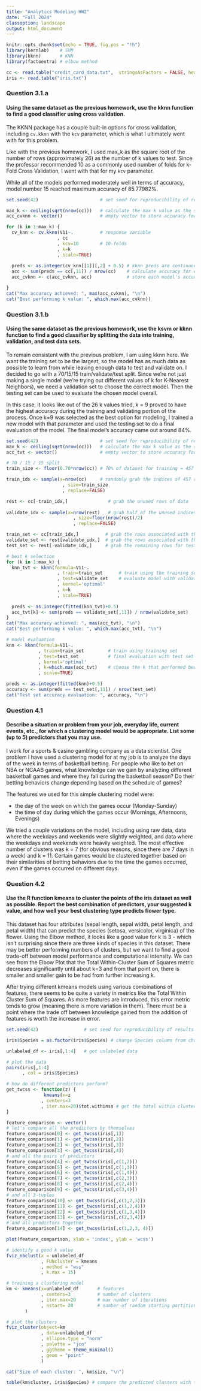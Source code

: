 ---
title: "Analytics Modeling HW2"
date: "Fall 2024"
classoption: landscape
output: html_document
---

```{r setup, include=FALSE, message=FALSE, warnings=FALSE}
knitr::opts_chunk$set(echo = TRUE, fig.pos = "!h")
library(kernlab)    # SVM
library(kknn)       # KNN
library(factoextra) # elbow method
```


```{r load data}
cc <- read.table("credit_card_data.txt",  stringsAsFactors = FALSE, header = FALSE)
iris <- read.table("iris.txt")
```

### Question 3.1.a

####  Using the same dataset as the previous homework, use the kknn function to find a good classifier using cross validation. 

The KKNN package has a couple built-in options for cross validation, including `cv.kknn` with the `kcv` parameter, which is what I ultimately went with for this problem. 

Like with the previous homework, I used max_k as the square root of the number of rows (approximately 26) as the number of k values to test. Since the professor recommended 10 as a commonly used number of folds for k-Fold Cross Validation, I went with that for my `kcv` parameter. 

While all of the models performed moderately well in terms of accuracy, model number 15 reached maximum accuracy of 85.77982%.

```{r cross validation}
set.seed(42)                       # set seed for reproducibility of results

max_k <- ceiling(sqrt(nrow(cc)))   # calculate the max k value as the square root of the number of data points, rounded up
acc_cvknn <- vector()              # empty vector to store accuracy for each k

for (k in 1:max_k) {
  cv_knn <- cv.kknn(V11~.          # response variable
                   , cc         
                   , kcv=10        # 10-folds
                   , k=k          
                   , scale=TRUE) 
  
  preds <- as.integer(cv_knn[[1]][,2] + 0.5) # kknn preds are continuous, so round to get preds to 0 or 1   
  acc <- sum(preds == cc[,11]) / nrow(cc)    # calculate accuracy for each model
  acc_cvknn <- c(acc_cvknn, acc)             # store each model's accuracy in this vector

}
cat("Max accuracy achieved: ", max(acc_cvknn), "\n")  
cat("Best performing k value: ", which.max(acc_cvknn))    

```


### Question 3.1.b

####  Using the same dataset as the previous homework, use the ksvm or kknn function to find a good classifier by splitting the data into training, validation, and test data sets.

To remain consistent with the previous problem, I am using kknn here. We want the training set to be the largest, so the model has as much data as possible to learn from while leaving enough data to test and validate on. I decided to go with a 70/15/15 train/validate/test split. Since we're not just making a single model (we're trying out different values of k for K-Nearest Neighbors), we need a validation set to choose the correct model. Then the testing set can be used to evaluate the chosen model overall. 

In this case, it looks like out of the 26 k values tried, k = 9 proved to have the highest accuracy during the training and validating portion of the process. Once k=9 was selected as the best option for modeling, I trained a new model with that parameter and used the testing set to do a final evaluation of the model.  The final model's accuracy came out around 84%. 


```{r train-validation-test split}
set.seed(42)                       # set seed for reproducibility of results
max_k <- ceiling(sqrt(nrow(cc)))   # calculate the max k value as the square root of the number of data points, rounded up
acc_tvt <- vector()                # empty vector to store accuracy for each k

# 70 / 15 / 15 split
train_size <- floor(0.70*nrow(cc)) # 70% of dataset for training = 457 rows

train_idx <- sample(x=nrow(cc)     # randomly grab the indices of 457 rows from dataset without replacement.         
                     , size=train_size   
                     , replace=FALSE)

rest <- cc[-train_idx,]               # grab the unused rows of data      
 
validate_idx <- sample(x=nrow(rest)   # grab half of the unused indices to use for validation without replacement
                         , size=floor(nrow(rest)/2)
                         , replace=FALSE)

train_set <- cc[train_idx,]          # grab the rows associated with the training indices
validate_set <- rest[validate_idx,]  # grab the rows associated with the validation indices
test_set <- rest[-validate_idx,]     # grab the remaining rows for testing

# best k selection
for (k in 1:max_k) {
  knn_tvt <- kknn(formula=V11~.   
                   , train=train_set      # train using the training set
                   , test=validate_set    # evaluate model with validation set
                   , kernel='optimal'
                   , k=k
                   , scale=TRUE)
  
  preds <- as.integer(fitted(knn_tvt)+0.5)              
  acc_tvt[k] <- sum(preds == validate_set[,11]) / nrow(validate_set)  
}
cat("Max accuracy achieved: ", max(acc_tvt), "\n")  
cat("Best performing k value: ", which.max(acc_tvt), "\n")    

# model evaluation
knn <- kknn(formula=V11~.
            , train=train_set         # train using training set
            , test=test_set           # final evaluation with test set
            , kernel='optimal'
            , k=which.max(acc_tvt)    # choose the k that performed best during validation stage
            , scale=TRUE)

preds <- as.integer(fitted(knn)+0.5)
accuracy <- sum(preds == test_set[,11]) / nrow(test_set)  
cat("Test set accuracy evaluation: ", accuracy, "\n")
```

### Question 4.1

#### Describe a situation or problem from your job, everyday life, current events, etc., for which a clustering model would be appropriate. List some (up to 5) predictors that you may use.

I work for a sports & casino gambling company as a data scientist. One problem I have used a clustering model for at my job is to analyze the days of the week in terms of basketball betting. For people who like to bet on NBA or NCAAB games, what knowledge can we gain by analyzing different basketball games and where they fall during the basketball season? Do their betting behaviors change depending based on the schedule of games?

The features we used for this simple clustering model were: 

- the day of the week on which the games occur (Monday-Sunday)
- the time of day during which the games occur (Mornings, Afternoons, Evenings)

We tried a couple variations on the model, including using raw data, data where the weekdays and weekends were slightly weighted, and data where the weekdays and weekends were heavily weighted. The most effective number of clusters was k = 7 (for obvious reasons, since there are 7 days in a week) and k = 11. Certain games would be clustered together based on their similarities of betting behaviors due to the time the games occurred, even if the games occurred on different days. 

### Question 4.2

#### Use the R function kmeans to cluster the points of the iris dataset as well as possible. Report the best combination of predictors, your suggested k value, and how well your best clustering type predicts flower type. 

This dataset has four attributes (sepal length, sepal width, petal length, and petal width) that can predict the species (setosa, versicolor, virginica) of the flower. Using the Elbow method, it looks like a good value for k is 3 - which isn't surprising since there are three kinds of species in this dataset. There may be better performing numbers of clusters, but we want to find a good trade-off between model performance and computational intensity. We can see from the Elbow Plot that the Total Within-Cluster Sum of Squares metric decreases significantly until about k=3 and from that point on, there is smaller and smaller gain to be had from further increasing k.

After trying different kmeans models using various combinations of features, there seems to be quite a variety in metrics like the Total Within Cluster Sum of Squares. As more features are introduced, this error metric tends to grow (meaning there is more variation in them). There must be a point where the trade off between knowledge gained from the addition of features is worth the increase in error. 


```{r iris clustering}
set.seed(42)                 # set seed for reproducibility of results

iris$Species = as.factor(iris$Species) # change Species column from character to factor datatype

unlabeled_df <- iris[,1:4]   # get unlabeled data

# plot the data
pairs(iris[,1:4]
      , col = iris$Species)

# how do different predictors perform?
get_twcss <- function(z) {
              kmeans(x=z
             , centers=3
             , iter.max=20)$tot.withinss # get the total within cluster sum of squares 
}

feature_comparison <- vector()
# let's compare all the predictors by themselves
feature_comparison[0] <- get_twcss(iris[,1])
feature_comparison[1] <- get_twcss(iris[,2])
feature_comparison[2] <- get_twcss(iris[,3])
feature_comparison[3] <- get_twcss(iris[,4])
# and all the pairs of predictors
feature_comparison[4] <- get_twcss(iris[,c(1,2)])
feature_comparison[5] <- get_twcss(iris[,c(1,3)])
feature_comparison[6] <- get_twcss(iris[,c(1,4)])
feature_comparison[7] <- get_twcss(iris[,c(2,3)])
feature_comparison[8] <- get_twcss(iris[,c(2,4)])
feature_comparison[9] <- get_twcss(iris[,c(3,4)])
# and all 3-tuples
feature_comparison[10] <- get_twcss(iris[,c(1,2,3)])
feature_comparison[11] <- get_twcss(iris[,c(1,2,4)])
feature_comparison[12] <- get_twcss(iris[,c(1,3,4)])
feature_comparison[13] <- get_twcss(iris[,c(2,3,4)])
# and all predictors together
feature_comparison[14] <- get_twcss(iris[,c(1,2,3, 4)])

plot(feature_comparison, xlab = 'index', ylab = 'wcss')

# identify a good k value
fviz_nbclust(x = unlabeled_df
             , FUNcluster = kmeans
             , method = "wss"
             , k.max = 15) 

# training a clustering model
km <- kmeans(x=unlabeled_df       # features
             , centers=3          # number of clusters
             , iter.max=20        # max number of iterations
             , nstart= 20         # number of random starting partitions
       )

# plot the clusters
fviz_cluster(object=km
             , data=unlabeled_df
             , ellipse.type = "norm"
             , palette = "jco"
             , ggtheme = theme_minimal()
             , geom = "point"
             )

cat("Size of each cluster: ", km$size, "\n")

table(km$cluster, iris$Species) # compare the predicted clusters with the labeled data

```
